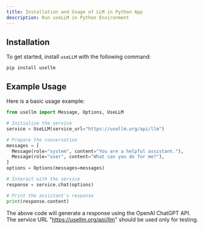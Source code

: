 ```yaml
---
title: Installation and Usage of LLM in Python App 
description: Run useLLM in Python Environment 
---
```


## Installation

To get started, install `useLLM` with the following command:

```shell
pip install usellm
```


## Example Usage 

Here is a basic usage example:

```python
from usellm import Message, Options, UseLLM

# Initialize the service
service = UseLLM(service_url="https://usellm.org/api/llm")

# Prepare the conversation
messages = [
  Message(role="system", content="You are a helpful assistant."),
  Message(role="user", content="What can you do for me?"),
]
options = Options(messages=messages)

# Interact with the service
response = service.chat(options)

# Print the assistant's response
print(response.content)
```


The above code will generate a response using the OpenAI ChatGPT API. The service URL "https://usellm.org/api/llm" should be used only for testing.

